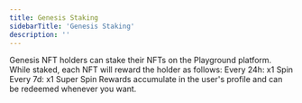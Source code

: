 ```yaml
---
title: Genesis Staking
sidebarTitle: 'Genesis Staking'
description: ''
---
```


Genesis NFT holders can stake their NFTs on the Playground platform.
While staked, each NFT will reward the holder as follows:
Every 24h: x1 Spin
Every 7d: x1 Super Spin
Rewards accumulate in the user's profile and can be redeemed whenever you want.